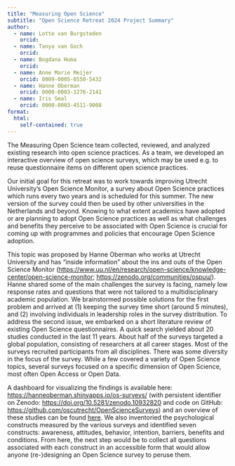 ```yaml
---
title: "Measuring Open Science"
subtitle: "Open Science Retreat 2024 Project Summary"
author:
  - name: Lotte van Burgsteden
    orcid: 
  - name: Tanya van Goch
    orcid:   
  - name: Bogdana Huma
    orcid:     
  - name: Anne Marie Meijer
    orcid: 0009-0005-0550-5432
  - name: Hanne Oberman
    orcid: 0000-0003-3276-2141
  - name: Iris Smal
    orcid: 0000-0003-4511-9008
format: 
  html:
    self-contained: true
---
```


The Measuring Open Science team collected, reviewed, and analyzed existing research into open science practices. As a team, we developed an interactive overview of open science surveys, which may be used e.g. to reuse questionnaire items on different open science practices.

Our initial goal for this retreat was to work towards improving Utrecht University's Open Science Monitor, a survey about Open Science practices which runs every two years and is scheduled for this summer. The new version of the survey could then be used by other universities in the Netherlands and beyond. Knowing to what extent academics have adopted or are planning to adopt Open Science practices as well as what challenges and benefits they perceive to be associated with Open Science is crucial for coming up with programmes and policies that encourage Open Science adoption.

This topic was proposed by Hanne Oberman who works at Utrecht University and has "inside information" about the ins and outs of the Open Science Monitor ([https://www.uu.nl/en/research/open-science/knowledge-center/open-science-monitor](https://www.uu.nl/en/research/open-science/knowledge-center/open-science-monitor); [https://zenodo.org/communities/ospuu/](https://zenodo.org/communities/ospuu/)). Hanne shared some of the main challenges the survey is facing, namely low response rates and questions that were not tailored to a multidisciplinary academic population. We brainstormed possible solutions for the first problem and arrived at (1) keeping the survey time short (around 5 minutes), and (2) involving individuals in leadership roles in the survey distribution. To address the second issue, we embarked on a short literature review of existing Open Science questionnaires. A quick search yielded about 20 studies conducted in the last 11 years. About half of the surveys targeted a global population, consisting of researchers at all career stages. Most of the surveys recruited participants from all disciplines. There was some diversity in the focus of the survey. While a few covered a variety of Open Science topics, several surveys focused on a specific dimension of Open Science, most often Open Access or Open Data. 

A dashboard for visualizing the findings is available here: [https://hanneoberman.shinyapps.io/os-surveys/](https://hanneoberman.shinyapps.io/os-surveys/) (with persistent identifier on Zenodo: [https://doi.org/10.5281/zenodo.10932820](https://doi.org/10.5281/zenodo.10932820) and code on GitHub: [https://github.com/oscutrecht/OpenScienceSurveys](https://github.com/oscutrecht/OpenScienceSurveys)) and an overview of these studies can be found [here](https://docs.google.com/spreadsheets/d/1JuRPvEEaBwA2nWU8ptUF7Uq8jrtwlt3etAj5PvRcT40/edit#gid=0). We also inventoried the psychological constructs measured by the various surveys and identified seven constructs: awareness, attitudes, behavior, intention, barriers, benefits and conditions. From here, the next step would be to collect all questions associated with each construct in an accessible form that would allow anyone (re-)designing an Open Science survey to peruse them.
